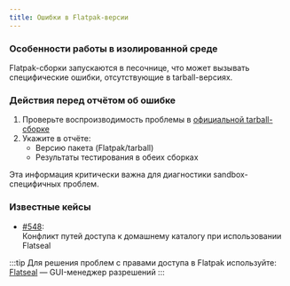 ```yaml
---
title: Ошибки в Flatpak-версии
---
```


### Особенности работы в изолированной среде

Flatpak-сборки запускаются в песочнице, что может вызывать специфические ошибки, отсутствующие в tarball-версиях.

### Действия перед отчётом об ошибке

1. Проверьте воспроизводимость проблемы в [официальной tarball-сборке](https://floorp.app/download)
2. Укажите в отчёте:
   - Версию пакета (Flatpak/tarball)
   - Результаты тестирования в обеих сборках

Эта информация критически важна для диагностики sandbox-специфичных проблем.

### Известные кейсы

- [#548](https://github.com/Floorp-Projects/Floorp/issues/548):  
  Конфликт путей доступа к домашнему каталогу при использовании Flatseal

:::tip
Для решения проблем с правами доступа в Flatpak используйте:  
[Flatseal](https://flathub.org/apps/com.github.tchx84.Flatseal/) — GUI-менеджер разрешений
:::